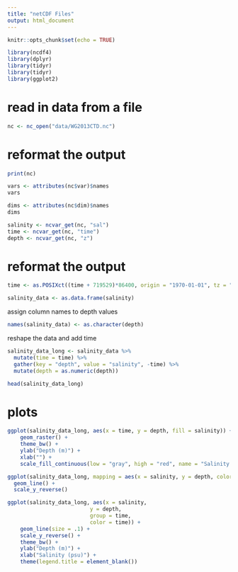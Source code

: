 ```yaml
---
title: "netCDF Files"
output: html_document
---
```


```r
knitr::opts_chunk$set(echo = TRUE)
```

```r
library(ncdf4)
library(dplyr)
library(tidyr)
library(tidyr)
library(ggplot2)
```

# read in data from a file

```r
nc <- nc_open("data/WG2013CTD.nc")
```

# reformat the output

```r
print(nc)
```


```r
vars <- attributes(nc$var)$names
vars
```


```r
dims <- attributes(nc$dim)$names
dims
```

```r
salinity <- ncvar_get(nc, "sal")
time <- ncvar_get(nc, "time")
depth <- ncvar_get(nc, "z")
```


# reformat the output

```r
time <- as.POSIXct((time + 719529)*86400, origin = "1970-01-01", tz = "UTC")
```

```r
salinity_data <- as.data.frame(salinity)
```

assign column names to depth values

```r
names(salinity_data) <- as.character(depth)
```

reshape the data and add time

```r
salinity_data_long <- salinity_data %>% 
  mutate(time = time) %>% 
  gather(key = "depth", value = "salinity", -time) %>% 
  mutate(depth = as.numeric(depth))

head(salinity_data_long)
```

# plots

```r
ggplot(salinity_data_long, aes(x = time, y = depth, fill = salinity)) +
    geom_raster() +
    theme_bw() +
    ylab("Depth (m)") +
    xlab("") +
    scale_fill_continuous(low = "gray", high = "red", name = "Salinity (psu)")
```

```r
ggplot(salinity_data_long, mapping = aes(x = salinity, y = depth, color = time)) + 
  geom_line() +
  scale_y_reverse()
```

```r
ggplot(salinity_data_long, aes(x = salinity,
                          y = depth,
                          group = time,
                          color = time)) +
    geom_line(size = .1) +
    scale_y_reverse() +
    theme_bw() +
    ylab("Depth (m)") +
    xlab("Salinity (psu)") +
    theme(legend.title = element_blank())
```

